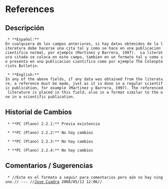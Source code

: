 = References =

== Descripción ==
  * **Español:**
 En cualquiera de los campos anteriores, si hay datos obtenidos de la literatura debe hacerse una cita tal y como se hace en una publicacion cientifica normal, por ejemplo (Martinez y Barrera, 1997).  La literatura citada se coloca en este campo, tambien en un formato tal y como se presenta en una publicacion cientifica como por ejemplo The Coleopterists Bulletin.

  * **English:**
 In any of the above fields, if any data was obtained from the literature, a reference must be made, just as it is done in a regular scientific publication, for example (Martinez y Barrera, 1997). The referenced literature is placed in this field, also in a format similar to the one in a scientific publication.

== Historial de Cambios ==
  * **PC (Plano) 2.2.1:** Previa existencia

  * **PC (Plano) 2.2.2:** No hay cambios

  * **PC (Plano) 2.2.3:** No hay cambios

  * **PC (Plano) 2.2.4:** No hay cambios


== Comentarios / Sugerencias ==

  * //Este es el formato a seguir para comentarios pero aún no hay ninguno.// --- //[[jcuadra@inbio.ac.cr|Jose Cuadra]] 2008/05/12 12:06//

